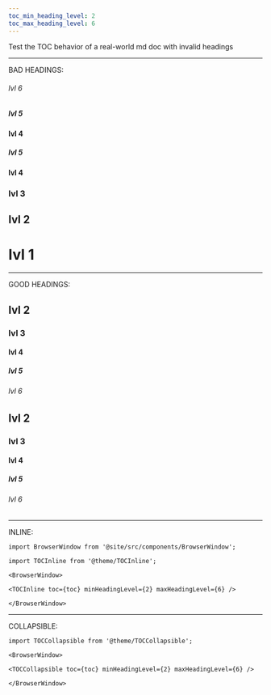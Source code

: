```yaml
---
toc_min_heading_level: 2
toc_max_heading_level: 6
---
```


Test the TOC behavior of a real-world md doc with invalid headings

---

BAD HEADINGS:

###### lvl 6

##### lvl 5

#### lvl 4

##### lvl 5

#### lvl 4

### lvl 3

## lvl 2

# lvl 1

---

GOOD HEADINGS:

## lvl 2

### lvl 3

#### lvl 4

##### lvl 5

###### lvl 6

## lvl 2

### lvl 3

#### lvl 4

##### lvl 5

###### lvl 6

---

INLINE:

```mdx-code-block
import BrowserWindow from '@site/src/components/BrowserWindow';

import TOCInline from '@theme/TOCInline';

<BrowserWindow>

<TOCInline toc={toc} minHeadingLevel={2} maxHeadingLevel={6} />

</BrowserWindow>
```

---

COLLAPSIBLE:

```mdx-code-block
import TOCCollapsible from '@theme/TOCCollapsible';

<BrowserWindow>

<TOCCollapsible toc={toc} minHeadingLevel={2} maxHeadingLevel={6} />

</BrowserWindow>
```
